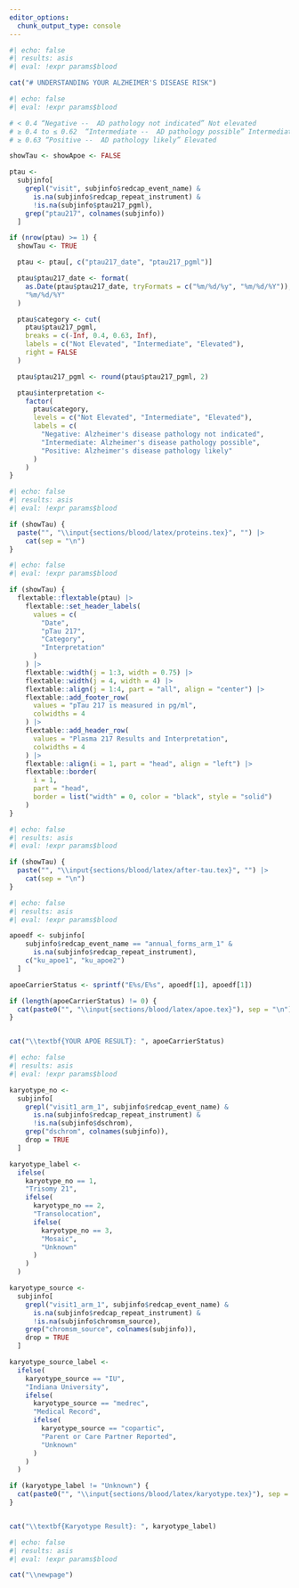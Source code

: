 ```yaml
---
editor_options:
  chunk_output_type: console
---
```



```r
#| echo: false
#| results: asis
#| eval: !expr params$blood

cat("# UNDERSTANDING YOUR ALZHEIMER'S DISEASE RISK")

```

```r
#| echo: false
#| eval: !expr params$blood

# < 0.4 “Negative --  AD pathology not indicated” Not elevated
# ≥ 0.4 to ≤ 0.62  “Intermediate --  AD pathology possible” Intermediate
# ≥ 0.63 “Positive --  AD pathology likely” Elevated

showTau <- showApoe <- FALSE

ptau <-
  subjinfo[
    grepl("visit", subjinfo$redcap_event_name) &
      is.na(subjinfo$redcap_repeat_instrument) &
      !is.na(subjinfo$ptau217_pgml),
    grep("ptau217", colnames(subjinfo))
  ]

if (nrow(ptau) >= 1) {
  showTau <- TRUE

  ptau <- ptau[, c("ptau217_date", "ptau217_pgml")]

  ptau$ptau217_date <- format(
    as.Date(ptau$ptau217_date, tryFormats = c("%m/%d/%y", "%m/%d/%Y")),
    "%m/%d/%Y"
  )

  ptau$category <- cut(
    ptau$ptau217_pgml,
    breaks = c(-Inf, 0.4, 0.63, Inf),
    labels = c("Not Elevated", "Intermediate", "Elevated"),
    right = FALSE
  )

  ptau$ptau217_pgml <- round(ptau$ptau217_pgml, 2)

  ptau$interpretation <-
    factor(
      ptau$category,
      levels = c("Not Elevated", "Intermediate", "Elevated"),
      labels = c(
        "Negative: Alzheimer's disease pathology not indicated",
        "Intermediate: Alzheimer's disease pathology possible",
        "Positive: Alzheimer's disease pathology likely"
      )
    )
}

```

```r
#| echo: false
#| results: asis
#| eval: !expr params$blood

if (showTau) {
  paste("", "\\input{sections/blood/latex/proteins.tex}", "") |>
    cat(sep = "\n")
}

```

```r
#| echo: false
#| eval: !expr params$blood

if (showTau) {
  flextable::flextable(ptau) |>
    flextable::set_header_labels(
      values = c(
        "Date",
        "pTau 217",
        "Category",
        "Interpretation"
      )
    ) |>
    flextable::width(j = 1:3, width = 0.75) |>
    flextable::width(j = 4, width = 4) |>
    flextable::align(j = 1:4, part = "all", align = "center") |>
    flextable::add_footer_row(
      values = "pTau 217 is measured in pg/ml",
      colwidths = 4
    ) |>
    flextable::add_header_row(
      values = "Plasma 217 Results and Interpretation",
      colwidths = 4
    ) |>
    flextable::align(i = 1, part = "head", align = "left") |>
    flextable::border(
      i = 1,
      part = "head",
      border = list("width" = 0, color = "black", style = "solid")
    )
}

```

```r
#| echo: false
#| results: asis
#| eval: !expr params$blood

if (showTau) {
  paste("", "\\input{sections/blood/latex/after-tau.tex}", "") |>
    cat(sep = "\n")
}

```

\newpage

```r
#| echo: false
#| results: asis
#| eval: !expr params$blood

apoedf <- subjinfo[
    subjinfo$redcap_event_name == "annual_forms_arm_1" &
      is.na(subjinfo$redcap_repeat_instrument),
    c("ku_apoe1", "ku_apoe2")
  ]

apoeCarrierStatus <- sprintf("E%s/E%s", apoedf[1], apoedf[1])

if (length(apoeCarrierStatus) != 0) {
  cat(paste0("", "\\input{sections/blood/latex/apoe.tex}"), sep = "\n")
}


cat("\\textbf{YOUR APOE RESULT}: ", apoeCarrierStatus)

```

\newpage

```r
#| echo: false
#| results: asis
#| eval: !expr params$blood

karyotype_no <-
  subjinfo[
    grepl("visit1_arm_1", subjinfo$redcap_event_name) &
      is.na(subjinfo$redcap_repeat_instrument) &
      !is.na(subjinfo$dschrom),
    grep("dschrom", colnames(subjinfo)),
    drop = TRUE
  ]

karyotype_label <-
  ifelse(
    karyotype_no == 1,
    "Trisomy 21",
    ifelse(
      karyotype_no == 2,
      "Transolocation",
      ifelse(
        karyotype_no == 3,
        "Mosaic",
        "Unknown"
      )
    )
  )

karyotype_source <-
  subjinfo[
    grepl("visit1_arm_1", subjinfo$redcap_event_name) &
      is.na(subjinfo$redcap_repeat_instrument) &
      !is.na(subjinfo$chromsm_source),
    grep("chromsm_source", colnames(subjinfo)),
    drop = TRUE
  ]

karyotype_source_label <-
  ifelse(
    karyotype_source == "IU",
    "Indiana University",
    ifelse(
      karyotype_source == "medrec",
      "Medical Record",
      ifelse(
        karyotype_source == "copartic",
        "Parent or Care Partner Reported",
        "Unknown"
      )
    )
  )

if (karyotype_label != "Unknown") {
  cat(paste0("", "\\input{sections/blood/latex/karyotype.tex}"), sep = "\n")
}


cat("\\textbf{Karyotype Result}: ", karyotype_label)

```

```r
#| echo: false
#| results: asis
#| eval: !expr params$blood

cat("\\newpage")

```

